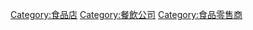 {{Commons category|Restaurants}}

[[Category:食品店|Category:食品店]]
[[Category:餐飲公司|Category:餐飲公司]]
[[Category:食品零售商|Category:食品零售商]]